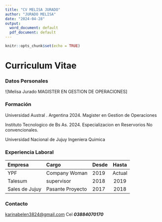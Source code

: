 ---
title: "CV MELISA JURADO"
author: "JURADO MELISA"
date: "2024-04-28"
output:
  word_document: default
  pdf_document: default
---

```{r setup, include=FALSE}
knitr::opts_chunk$set(echo = TRUE)
```

# Curriculum Vitae


### Datos Personales
![Melisa Jurado MAGISTER EN GESTION DE OPERACIONES]



### Formación
Universidad Austral . Argentina 2024.
Magister en Gestion de Operaciones 

Instituto Tecnologico de Bs As. 2024.
Especializacion en Reservorios No convencionales.

Universidad Nacional de Jujuy 
Ingeniera Quimica

### Experiencia Laboral

Empresa| Cargo| Desde |Hasta |
|:-------|:------|:-----------|:---------:|
| YPF| Company Woman | 2019 | Actual |
| Talesum | supervisor | 2018 | 2019 |
|Sales de Jujuy| Pasante Proyecto | 2017 | 2018 |


### Contacto

<karinabelen3824@gmail.com>
Cel ***03884070170***
